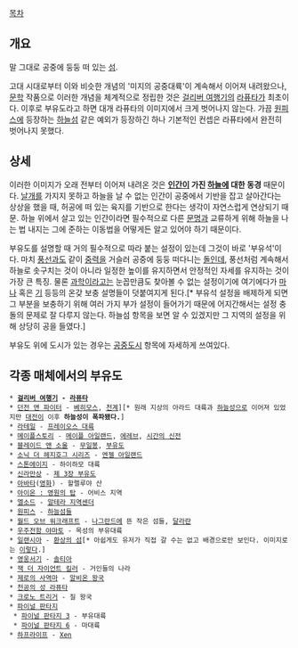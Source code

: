 [[목차]]
== 개요 ==
말 그대로 공중에 둥둥 떠 있는 [[섬]].

고대 시대로부터 이와 비슷한 개념의 '미지의 공중대륙'이 계속해서 이어져 내려왔으나, [[문학]] 작품으로 이러한 개념을 체계적으로 정립한 것은 [[걸리버 여행기]]의 [[라퓨타#s-2|라퓨타]]가 최초이다. 이후로 부유도라고 하면 대개 라퓨타의 이미지에서 크게 벗어나지 않는다. 가끔 [[원피스(만화)|원피스]]에 등장하는 [[하늘섬]] 같은 예외가 등장하긴 하나 기본적인 컨셉은 라퓨타에서 완전히 벗어나지 못했다.

== 상세 ==
이러한 이미지가 오래 전부터 이어져 내려온 것은 '''[[인간]]이 가진 [[하늘]]에 대한 동경''' 때문이다. [[날개]]를 가지지 못하고 하늘을 날 수 없는 인간이 공중에서 기반을 잡고 살아간다는 상상을 했을 때, 허공에 떠 있는 육지를 기반으로 한다는 생각이 자연스럽게 연상되기 때문. 하늘 위에서 살고 있는 인간이라면 필수적으로 다른 [[문명]]과 교류하게 위해 하늘을 나는 법 내지는 그에 준하는 이동법을 어떻게든 알고 있어야 하기 때문이다.

부유도를 설명할 때 거의 필수적으로 따라 붙는 설정이 있는데 그것이 바로 '부유석'이다. 마치 [[풍선]]과도 같이 [[중력]]을 거슬러 공중에 둥둥 떠다니는 [[돌]]인데, 풍선처럼 계속해서 하늘로 솟구치는 것이 아니라 일정한 높이를 유지하면서 안정적인 자세를 유지하는 것이 가장 큰 특징. 물론 [[과학]]이라고는 눈꼽만큼도 찾아볼 수 없는 설정이기에 여기에다가 [[마나]] 혹은 [[기]] 등등의 온갖 보충 설명들이 덧붙여지게 된다.[* 부유석 설정을 배제하게 되면 그 부분을 보충하기 위해 여러 가지 부가 설정이 들어가기 때문에 어지간해서는 설정 충돌의 문제로 잘 다루지 않는다. 하늘섬 항목을 보면 알 수 있겠지만 그 지역의 설정을 위해 상당히 공을 들였다.]

부유도 위에 도시가 있는 경우는 [[공중도시]] 항목에 자세하게 쓰여있다.

== 각종 매체에서의 부유도 ==
 * '''[[걸리버 여행기]] - [[라퓨타#s-2|라퓨타]]'''
 * [[던전 앤 파이터]] - [[베히모스]], [[천계#s-1.2|천계]]][* 원래 지상의 아라드 대륙과 [[하늘성]]으로 이어져 있었지만 [[대전이]] 이후 '''하늘성이 폭파됐다.''']
 * [[라테일]] - [[프레이오스 대륙]]
 * [[메이플스토리]] - [[메이플 아일랜드]], [[에레브#s-1|에레브]], [[시간의 신전]]
 * [[블레이드 앤 소울]] - [[무일봉]], [[부유도(블레이드 앤 소울)|부유도]]
 * [[소닉 더 헤지호그 시리즈]] - [[엔젤 아일랜드]]
 * [[스톤에이지]] - 하이하모 대륙
 * [[신라만상]] - [[신라만상 쵸코 제3장/부유도|제 3장 부유도]]
 * [[아바타(2009)|아바타]]([[영화]]) - 할렐루야 산
 * [[아이온 : 영원의 탑]] - 어비스 지역
 * [[엘소드]] - [[알테라 지역]][[센더]]
 * [[원피스(만화)|원피스]] - [[하늘섬]]들
 * [[월드 오브 워크래프트]] - [[나그란드]]에 뜬 작은 섬들, [[달라란]]
 * [[우주전함 야마토]] - 목성의 부유대륙
 * [[일랜시아]] - [[일랜시아/마을과 던전#s-4.2|환상의 섬]][* 아쉽게도 유저가 직접 갈 수는 없고 배경으로만 보인다. 이미지로는 [http://elancia.nexon.com/lib/template/pop_img.asp?FileURL=http://s.nx.com/s2/game/elancia/elancia2007/pds/gallery/sch_screen_big09.jpg 이렇다].]
 * [[영웅서기]] - [[솔티아]]
 * [[잭 더 자이언트 킬러]] - 거인들의 나라
 * [[제로의 사역마]] - [[알비온#s-1.2|알비온 왕국]]
 * [[천공의 성 라퓨타]]
 * [[크로노 트리거]] - 질 왕국
 * [[파이널 판타지]]
  * [[파이널 판타지 3]] - 부유대륙
  * [[파이널 판타지 6]] - 마대륙
 * [[하프라이프]] - [[Xen]]

